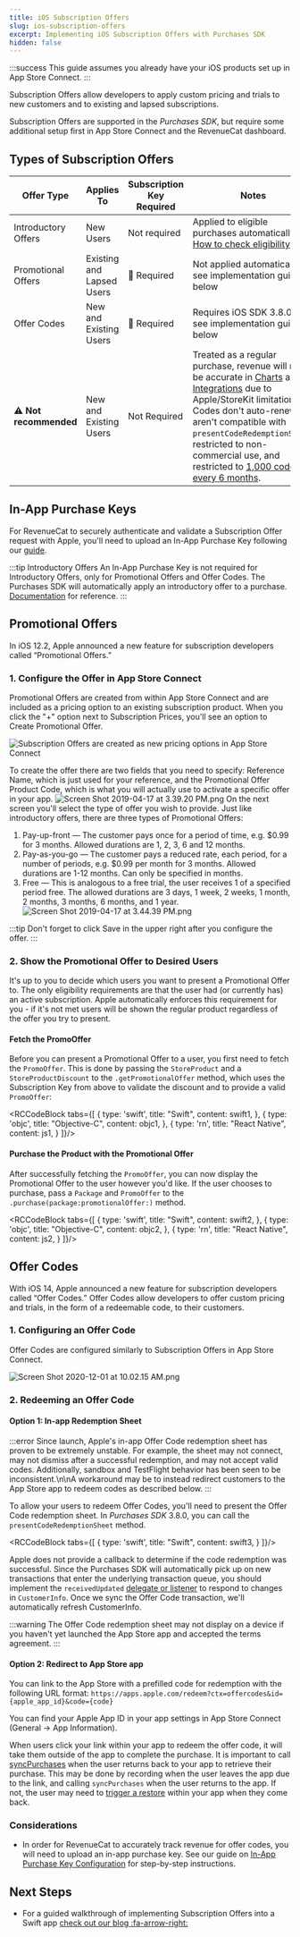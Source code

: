 ```yaml
---
title: iOS Subscription Offers
slug: ios-subscription-offers
excerpt: Implementing iOS Subscription Offers with Purchases SDK
hidden: false
---
```


:::success
This guide assumes you already have your iOS products set up in App Store Connect.
:::

Subscription Offers allow developers to apply custom pricing and trials to new customers and to existing and lapsed subscriptions.

Subscription Offers are supported in the _Purchases SDK_, but require some additional setup first in App Store Connect and the RevenueCat dashboard.

## Types of Subscription Offers

| Offer Type             | Applies To                | Subscription Key Required | Notes                                                                                                                                                                                                                                                                                                                                                                           | Auto-Renewal |
| ---------------------- | ------------------------- | ------------------------- | ------------------------------------------------------------------------------------------------------------------------------------------------------------------------------------------------------------------------------------------------------------------------------------------------------------------------------------------------------------------------------- | ------------ |
| Introductory Offers    | New Users                 | Not required              | Applied to eligible purchases automatically. [How to check eligibility](https://www.revenuecat.com/docs/subscription-offers#checking-eligibility).                                                                                                                                                                                                                              | ✅           |
| Promotional Offers     | Existing and Lapsed Users | 🔑 Required               | Not applied automatically, see implementation guide below                                                                                                                                                                                                                                                                                                                       | ✅           |
| Offer Codes            | New and Existing Users    | 🔑 Required               | Requires iOS SDK 3.8.0+, see implementation guide below                                                                                                                                                                                                                                                                                                                         | ✅           |
| ⚠️ **Not recommended** | New and Existing Users    | Not Required              | Treated as a regular purchase, revenue will not be accurate in [Charts](doc:charts) and [Integrations](doc:webhooks) due to Apple/StoreKit limitations. Codes don't auto-renew, aren't compatible with `presentCodeRedemptionSheet`, restricted to non-commercial use, and restricted to [1,000 codes every 6 months](https://help.apple.com/app-store-connect/#/dev50869de4a). | ❌           |

## In-App Purchase Keys

For RevenueCat to securely authenticate and validate a Subscription Offer request with Apple, you'll need to upload an In-App Purchase Key following our [guide](https://docs.revenuecat.com/docs/in-app-purchase-key-configuration).

:::tip Introductory Offers
An In-App Purchase Key is not required for Introductory Offers, only for Promotional Offers and Offer Codes. The Purchases SDK will automatically apply an introductory offer to a purchase. [Documentation](https://docs.revenuecat.com/docs/ios-products#adding-introductory-offers-and-free-trials) for reference.
:::

## Promotional Offers

In iOS 12.2, Apple announced a new feature for subscription developers called “Promotional Offers.”

### 1. Configure the Offer in App Store Connect

Promotional Offers are created from within App Store Connect and are included as a pricing option to an existing subscription product. When you click the "+" option next to Subscription Prices, you'll see an option to Create Promotional Offer.

![Subscription Offers are created as new pricing options in App Store Connect](https://files.readme.io/fd483c8-Screen_Shot_2019-04-17_at_3.32.04_PM.png)

To create the offer there are two fields that you need to specify: Reference Name, which is just used for your reference, and the Promotional Offer Product Code, which is what you will actually use to activate a specific offer in your app.
![](https://files.readme.io/7c62bd9-Screen_Shot_2019-04-17_at_3.39.20_PM.png "Screen Shot 2019-04-17 at 3.39.20 PM.png")
On the next screen you'll select the type of offer you wish to provide. Just like introductory offers, there are three types of Promotional Offers:

1. Pay-up-front — The customer pays once for a period of time, e.g. $0.99 for 3 months. Allowed durations are 1, 2, 3, 6 and 12 months.
2. Pay-as-you-go — The customer pays a reduced rate, each period, for a number of periods, e.g. $0.99 per month for 3 months. Allowed durations are 1-12 months. Can only be specified in months.
3. Free — This is analogous to a free trial, the user receives 1 of a specified period free. The allowed durations are 3 days, 1 week, 2 weeks, 1 month, 2 months, 3 months, 6 months, and 1 year.
   ![](https://files.readme.io/5bf1bca-Screen_Shot_2019-04-17_at_3.44.39_PM.png "Screen Shot 2019-04-17 at 3.44.39 PM.png")

:::tip 
Don't forget to click Save in the upper right after you configure the offer.
:::

### 2. Show the Promotional Offer to Desired Users

It's up to you to decide which users you want to present a Promotional Offer to. The only eligibility requirements are that the user had (or currently has) an active subscription. Apple automatically enforces this requirement for you - if it's not met users will be shown the regular product regardless of the offer you try to present.

#### Fetch the PromoOffer

Before you can present a Promotional Offer to a user, you first need to fetch the `PromoOffer`. This is done by passing the `StoreProduct` and a `StoreProductDiscount` to the `.getPromotionalOffer` method, which uses the Subscription Key from above to validate the discount and to provide a valid `PromoOffer`:



<RCCodeBlock tabs={[
    {
        type: 'swift',
        title: "Swift",
        content: swift1,
    },
     {
        type: 'objc',
        title: "Objective-C",
        content: objc1,
    },
     {
        type: 'rn',
        title: "React Native",
        content: js1,
    }
]}/>

#### Purchase the Product with the Promotional Offer

After successfully fetching the `PromoOffer`, you can now display the Promotional Offer to the user however you'd like. If the user chooses to purchase, pass a `Package` and `PromoOffer` to the `.purchase(package:promotionalOffer:)` method.


<RCCodeBlock tabs={[
    {
        type: 'swift',
        title: "Swift",
        content: swift2,
    },
     {
        type: 'objc',
        title: "Objective-C",
        content: objc2,
    },
     {
        type: 'rn',
        title: "React Native",
        content: js2,
    }
]}/>

## Offer Codes

With iOS 14, Apple announced a new feature for subscription developers called “Offer Codes.” Offer Codes allow developers to offer custom pricing and trials, in the form of a redeemable code, to their customers.

### 1. Configuring an Offer Code

Offer Codes are configured similarly to Subscription Offers in App Store Connect.

![Screen Shot 2020-12-01 at 10.02.15 AM.png](https://files.readme.io/4a0ab13-Screen_Shot_2020-12-01_at_10.02.15_AM.png)

### 2. Redeeming an Offer Code

#### Option 1: In-app Redemption Sheet

:::error
Since launch, Apple's in-app Offer Code redemption sheet has proven to be extremely unstable. For example, the sheet may not connect, may not dismiss after a successful redemption, and may not accept valid codes. Additionally, sandbox and TestFlight behavior has been seen to be inconsistent.\n\nA workaround may be to instead redirect customers to the App Store app to redeem codes as described below.
:::

To allow your users to redeem Offer Codes, you'll need to present the Offer Code redemption sheet. In _Purchases SDK_ 3.8.0, you can call the `presentCodeRedemptionSheet` method.


<RCCodeBlock tabs={[
    {
        type: 'swift',
        title: "Swift",
        content: swift3,
    }
]}/>

Apple does not provide a callback to determine if the code redemption was successful. Since the Purchases SDK will automatically pick up on new transactions that enter the underlying transaction queue, you should implement the `receivedUpdated` [delegate or listener](doc:configuring-sdk) to respond to changes in `CustomerInfo`. Once we sync the Offer Code transaction, we'll automatically refresh CustomerInfo.

:::warning
The Offer Code redemption sheet may not display on a device if you haven't yet launched the App Store app and accepted the terms agreement.
:::

#### Option 2: Redirect to App Store app

You can link to the App Store with a prefilled code for redemption with the following URL format:
`https://apps.apple.com/redeem?ctx=offercodes&id={apple_app_id}&code={code}`

You can find your Apple App ID in your app settings in App Store Connect (General -> App Information).

When users click your link within your app to redeem the offer code, it will take them outside of the app to complete the purchase. It is important to call [syncPurchases](https://www.revenuecat.com/docs/restoring-purchases#syncpurchases) when the user returns back to your app to retrieve their purchase. This may be done by recording when the user leaves the app due to the link, and calling `syncPurchases` when the user returns to the app. If not, the user may need to [trigger a restore](https://www.revenuecat.com/docs/restoring-purchases) within your app when they come back.

### Considerations

- In order for RevenueCat to accurately track revenue for offer codes, you will need to upload an in-app purchase key. See our guide on [In-App Purchase Key Configuration](doc:in-app-purchase-key-configuration) for step-by-step instructions.

## Next Steps

- For a guided walkthrough of implementing Subscription Offers into a Swift app [check out our blog :fa-arrow-right:](https://www.revenuecat.com/blog/signing-ios-subscription-offers)
